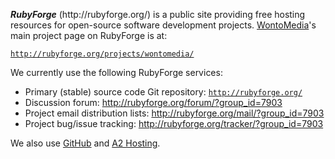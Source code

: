 <!-- Copyright (c)  2009  Glen E. Ivey
     Permission is granted to copy, distribute and/or modify this document
     under the terms of the GNU Free Documentation License, Version 1.3;
     with no Invariant Sections, no Front-Cover Texts, and no Back-Cover Texts.
     A copy of the license is in the file COPYING.DOCUMENTATION
  -->


'''''RubyForge''''' (http://rubyforge.org/) is a public site providing free hosting resources for open-source software development projects. [[WontoMedia]]'s main project page on RubyForge is at:

 http://rubyforge.org/projects/wontomedia/

We currently use the following RubyForge services:

* Primary (stable) source code Git repository: <tt>http://rubyforge.org/</tt>
* Discussion forum: http://rubyforge.org/forum/?group_id=7903
* Project email distribution lists: http://rubyforge.org/mail/?group_id=7903
* Project bug/issue tracking: http://rubyforge.org/tracker/?group_id=7903

We also use [[GitHub]] and [http://www.a2hosting.com/ A2 Hosting].
